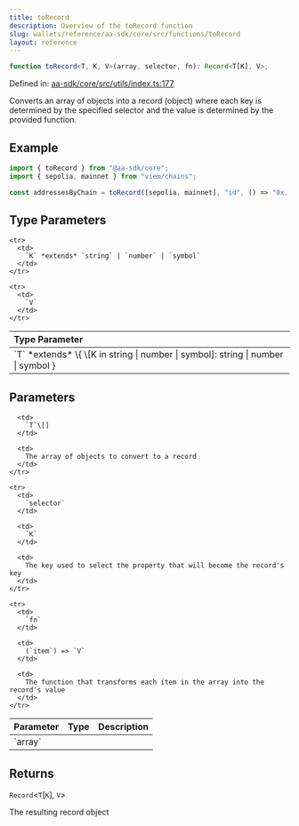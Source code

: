 ```yaml
---
title: toRecord
description: Overview of the toRecord function
slug: wallets/reference/aa-sdk/core/src/functions/toRecord
layout: reference
---
```


```ts
function toRecord<T, K, V>(array, selector, fn): Record<T[K], V>;
```

Defined in: [aa-sdk/core/src/utils/index.ts:177](https://github.com/alchemyplatform/aa-sdk/blob/5b9429f0f16dcd4ff822527b8de589e19e88faa7/aa-sdk/core/src/utils/index.ts#L177)

Converts an array of objects into a record (object) where each key is determined by the specified selector and the value is determined by the provided function.

## Example

```ts
import { toRecord } from "@aa-sdk/core";
import { sepolia, mainnet } from "viem/chains";

const addressesByChain = toRecord([sepolia, mainnet], "id", () => "0x..."); // { [sepolia.id]: "0x...", [mainnet.id]: "0x..." }
```

## Type Parameters

<table>
  <thead>
    <tr>
      <th align="left">Type Parameter</th>
    </tr>
  </thead>

  <tbody>
    <tr>
      <td>
        `T` *extends* \{ \[K in string | number | symbol]: string | number | symbol }
      </td>
    </tr>

    <tr>
      <td>
        `K` *extends* `string` | `number` | `symbol`
      </td>
    </tr>

    <tr>
      <td>
        `V`
      </td>
    </tr>

  </tbody>
</table>

## Parameters

<table>
  <thead>
    <tr>
      <th align="left">Parameter</th>
      <th align="left">Type</th>
      <th align="left">Description</th>
    </tr>
  </thead>

  <tbody>
    <tr>
      <td>
        `array`
      </td>

      <td>
        `T`\[]
      </td>

      <td>
        The array of objects to convert to a record
      </td>
    </tr>

    <tr>
      <td>
        `selector`
      </td>

      <td>
        `K`
      </td>

      <td>
        The key used to select the property that will become the record's key
      </td>
    </tr>

    <tr>
      <td>
        `fn`
      </td>

      <td>
        (`item`) => `V`
      </td>

      <td>
        The function that transforms each item in the array into the record's value
      </td>
    </tr>

  </tbody>
</table>

## Returns

`Record`\<`T`\[`K`], `V`>

The resulting record object

